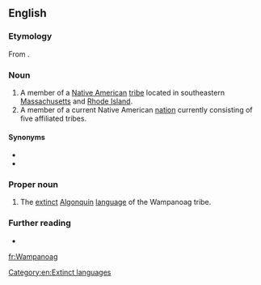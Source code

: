 {{also|wampanoag}}
==English==

===Etymology===
From {{der|en|wam|[[Wôpanâak]], [[wôpanâak]]}}.

===Noun===
{{en-noun|s|Wampanoag}}

# A member of a [[Native American]] [[tribe]] located in southeastern [[Massachusetts]] and [[Rhode Island]].
# A member of a current Native American [[nation]] currently consisting of five affiliated tribes.

====Synonyms====
* {{l|en|Massachusett}}
* {{l|en|Natick}}

===Proper noun===
{{en-proper noun}}

# The [[extinct]] [[Algonquin]] [[language]] of the Wampanoag tribe.

===Further reading===
* {{ethnologue|code=wam}}

[[Category:en:Extinct languages]]

[[fr:Wampanoag]]